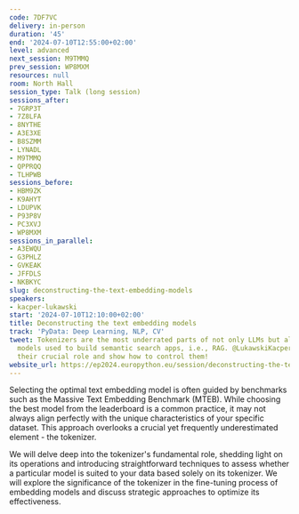 ```yaml
---
code: 7DF7VC
delivery: in-person
duration: '45'
end: '2024-07-10T12:55:00+02:00'
level: advanced
next_session: M9TMMQ
prev_session: WP8MXM
resources: null
room: North Hall
session_type: Talk (long session)
sessions_after:
- 7GRP3T
- 7Z8LFA
- 8NYTHE
- A3E3XE
- B8SZMM
- LYNADL
- M9TMMQ
- QPPRQQ
- TLHPWB
sessions_before:
- HBM9ZK
- K9AHYT
- LDUPVK
- P93P8V
- PC3XVJ
- WP8MXM
sessions_in_parallel:
- A3EWQU
- G3PHLZ
- GVKEAK
- JFFDLS
- NKBKYC
slug: deconstructing-the-text-embedding-models
speakers:
- kacper-lukawski
start: '2024-07-10T12:10:00+02:00'
title: Deconstructing the text embedding models
track: 'PyData: Deep Learning, NLP, CV'
tweet: Tokenizers are the most underrated parts of not only LLMs but also text embedding
  models used to build semantic search apps, i.e., RAG. @LukawskiKacper will describe
  their crucial role and show how to control them!
website_url: https://ep2024.europython.eu/session/deconstructing-the-text-embedding-models
---
```


Selecting the optimal text embedding model is often guided by benchmarks such as the Massive Text Embedding Benchmark (MTEB). While choosing the best model from the leaderboard is a common practice, it may not always align perfectly with the unique characteristics of your specific dataset. This approach overlooks a crucial yet frequently underestimated element - the tokenizer.

We will delve deep into the tokenizer's fundamental role, shedding light on its operations and introducing straightforward techniques to assess whether a particular model is suited to your data based solely on its tokenizer. We will explore the significance of the tokenizer in the fine-tuning process of embedding models and discuss strategic approaches to optimize its effectiveness.
